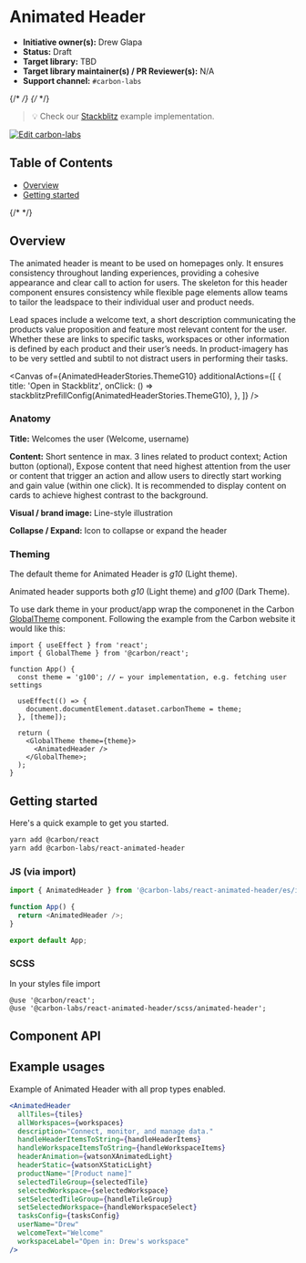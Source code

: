 
<Meta isTemplate />

# Animated Header

- **Initiative owner(s):** Drew Glapa
- **Status:** Draft
- **Target library:** TBD
- **Target library maintainer(s) / PR Reviewer(s):** N/A
- **Support channel:** `#carbon-labs`

{/* <!-- START doctoc generated TOC please keep comment here to allow auto update --> */}
{/* <!-- DON'T EDIT THIS SECTION, INSTEAD RE-RUN doctoc TO UPDATE --> */}

> 💡 Check our
> [Stackblitz](https://stackblitz.com/github/carbon-design-system/carbon-labs/tree/main/examples/react/AnimatedHeader)
> example implementation.

[![Edit carbon-labs](https://developer.stackblitz.com/img/open_in_stackblitz.svg)](https://stackblitz.com/github/carbon-design-system/carbon-labs/tree/main/examples/react/AnimatedHeader)

## Table of Contents

- [Overview](#overview)
- [Getting started](#getting-started)

{/* <!-- END doctoc generated TOC please keep comment here to allow auto update --> */}

## Overview

The animated header is meant to be used on homepages only. It ensures
consistency throughout landing experiences, providing a cohesive appearance and
clear call to action for users. The skeleton for this header component ensures
consistency while flexible page elements allow teams to tailor the leadspace to
their individual user and product needs.

Lead spaces include a welcome text, a short description communicating the
products value proposition and feature most relevant content for the user.
Whether these are links to specific tasks, workspaces or other information is
defined by each product and their user’s needs. In product-imagery has to be
very settled and subtil to not distract users in performing their tasks.

<Canvas
  of={AnimatedHeaderStories.ThemeG10}
  additionalActions={[
    {
      title: 'Open in Stackblitz',
      onClick: () => stackblitzPrefillConfig(AnimatedHeaderStories.ThemeG10),
    },
  ]}
/>

### Anatomy

**Title:** Welcomes the user (Welcome, username)

**Content:** Short sentence in max. 3 lines related to product context; Action
button (optional), Expose content that need highest attention from the user or
content that trigger an action and allow users to directly start working and
gain value (within one click). It is recommended to display content on cards to
achieve highest contrast to the background.

**Visual / brand image:** Line-style illustration

**Collapse / Expand:** Icon to collapse or expand the header

### Theming

The default theme for Animated Header is _g10_ (Light theme).

Animated header supports both _g10_ (Light theme) and _g100_ (Dark Theme).

To use dark theme in your product/app wrap the componenet in the Carbon
[GlobalTheme](https://react.carbondesignsystem.com/?path=/docs/components-theme--overview#setting-the-global-theme)
component. Following the example from the Carbon website it would like this:

```
import { useEffect } from 'react';
import { GlobalTheme } from '@carbon/react';

function App() {
  const theme = 'g100'; // ← your implementation, e.g. fetching user settings

  useEffect(() => {
    document.documentElement.dataset.carbonTheme = theme;
  }, [theme]);

  return (
    <GlobalTheme theme={theme}>
      <AnimatedHeader />
    </GlobalTheme>;
  );
}
```

## Getting started

Here's a quick example to get you started.

```bash
yarn add @carbon/react
yarn add @carbon-labs/react-animated-header
```

### JS (via import)

```javascript
import { AnimatedHeader } from '@carbon-labs/react-animated-header/es/index';

function App() {
  return <AnimatedHeader />;
}

export default App;
```

### SCSS

In your styles file import

```
@use '@carbon/react';
@use '@carbon-labs/react-animated-header/scss/animated-header';
```

## Component API

<ArgTypes />

## Example usages

Example of Animated Header with all prop types enabled.

```jsx
<AnimatedHeader
  allTiles={tiles}
  allWorkspaces={workspaces}
  description="Connect, monitor, and manage data."
  handleHeaderItemsToString={handleHeaderItems}
  handleWorkspaceItemsToString={handleWorkspaceItems}
  headerAnimation={watsonXAnimatedLight}
  headerStatic={watsonXStaticLight}
  productName="[Product name]"
  selectedTileGroup={selectedTile}
  selectedWorkspace={selectedWorkspace}
  setSelectedTileGroup={handleTileGroup}
  setSelectedWorkspace={handleWorkspaceSelect}
  tasksConfig={tasksConfig}
  userName="Drew"
  welcomeText="Welcome"
  workspaceLabel="Open in: Drew's workspace"
/>
```

